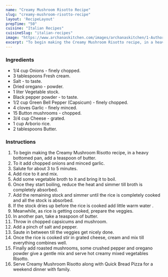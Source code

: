 ---
name: "Creamy Mushroom Risotto Recipe"
slug: "creamy-mushroom-risotto-recipe"
layout: 'RecipeLayout'
prepTime: "50"
cuisine: "Italian Recipes"
cuisineSlug: "italian-recipes"
image: "https://www.archanaskitchen.com/images/archanaskitchen/1-Author/Smitha-Kalluraya/CREAMY_MUSHROOM_RISOTTO_RECIPE.jpg"
excerpt: "To begin making the Creamy Mushroom Risotto recipe, in a heavy bottomed pan, add a teaspoon of butter"
---

### Ingredients

- 1/4 cup Onions - finely chopped.
- 3 tablespoons Fresh cream.
- Salt - to taste.
- Dried oregano - powder.
- 1 liter Vegetable stock.
- Black pepper powder - to taste.
- 1/2 cup Green Bell Pepper (Capsicum) - finely chopped.
- 4 cloves Garlic - finely minced.
- 15 Button mushrooms - chopped.
- 3/4 cup Cheese - grated.
- 1 cup Arborio rice.
- 2 tablespoons Butter.

### Instructions

1. To begin making the Creamy Mushroom Risotto recipe, in a heavy bottomed pan, add a teaspoon of butter.
1. To it add chopped onions and minced garlic.
1. Salute for about 3 to 5 minutes.
1. Add rice to it and mix.
1. Add some vegetable broth to it and bring it to boil.
1. Once they start boiling, reduce the heat and simmer till broth is completely absorbed.
1. Add the remaining stock and simmer until the rice is completely cooked and all the stock is absorbed.
1. If the stock dries up before the rice is cooked add little warm water .
1. Meanwhile, as rice is getting cooked, prepare the veggies.
1. In another pan, take a teaspoon of butter.
1. Throw in chopped capsicums and mushroom.
1. Add a pinch of salt and pepper.
1. Saute in between till the veggies get nicely done.
1. Once the rice is cooked stir in grated cheese, cream and mix till everything combines well.
1. Finally add roasted mushrooms, some crushed pepper and oregano powder give a gentle mix and serve hot creamy mixed vegetables Risotto.
1. Serve Creamy Mushroom Risotto along with Quick Bread Pizza for a weekend dinner with family.
